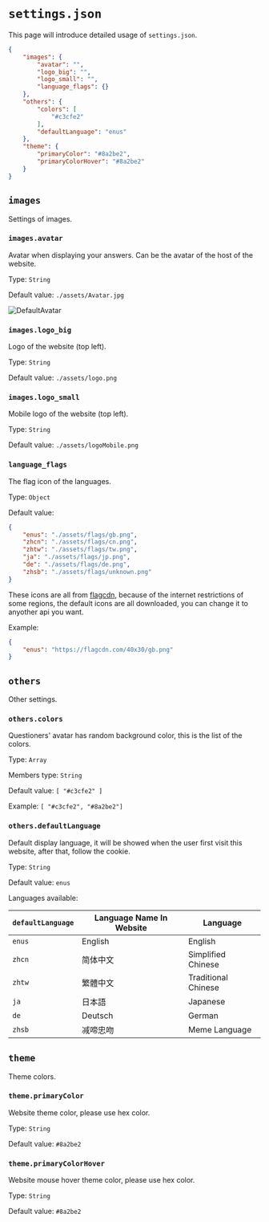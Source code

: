 # `settings.json`

This page will introduce detailed usage of `settings.json`.

```json filename="settings.json" copy
{
    "images": {
        "avatar": "",
        "logo_big": "",
        "logo_small": "",
        "language_flags": {}
    },
    "others": {
        "colors": [
            "#c3cfe2"
        ],
        "defaultLanguage": "enus"
    },
    "theme": {
        "primaryColor": "#8a2be2",
        "primaryColorHover": "#8a2be2"
    }
}
```

## `images`

Settings of images.

### `images.avatar`

Avatar when displaying your answers. Can be the avatar of the host of the website.

Type: `String`

Default value: `./assets/Avatar.jpg`

![DefaultAvatar](../images/Avatar.jpg)

### `images.logo_big`

Logo of the website (top left).

Type: `String`

Default value: `./assets/logo.png`

### `images.logo_small`

Mobile logo of the website (top left).

Type: `String`

Default value: `./assets/logoMobile.png`

### `language_flags`

The flag icon of the languages.

Type: `Object`

Default value: 

``` json
{
    "enus": "./assets/flags/gb.png",
    "zhcn": "./assets/flags/cn.png",
    "zhtw": "./assets/flags/tw.png",
    "ja": "./assets/flags/jp.png",
    "de": "./assets/flags/de.png",
    "zhsb": "./assets/flags/unknown.png"
}
```

These icons are all from [flagcdn](https://flagcdn.com/), because of the internet restrictions of some regions, the default icons are all downloaded, you can change it to anyother api you want.

Example: 

``` json
{
    "enus": "https://flagcdn.com/40x30/gb.png"
}
```

## `others`

Other settings.

### `others.colors`

Questioners' avatar has random background color, this is the list of the colors.

Type: `Array`

Members type: `String`

Default value: `[ "#c3cfe2" ]`

Example: `[ "#c3cfe2", "#8a2be2"]`

### `others.defaultLanguage`

Default display language, it will be showed when the user first visit this website, after that, follow the cookie.

Type: `String`

Default value: `enus`

Languages available:

| `defaultLanguage`           | Language Name In Website | Language              |
| --------------------------- | ------------------------ | --------------------- |
| `enus`                      | English                  | English               |
| `zhcn`                      | 简体中文                  | Simplified Chinese    |
| `zhtw`                      | 繁體中文                  | Traditional Chinese   |
| `ja`                        | 日本語                    | Japanese              |
| `de`                        | Deutsch                  | German                |
| `zhsb`                      | 减啼忠吻                  | Meme Language         |

## `theme`

Theme colors.

### `theme.primaryColor`

Website theme color, please use hex color.

Type: `String`

Default value: `#8a2be2`

### `theme.primaryColorHover`

Website mouse hover theme color, please use hex color.

Type: `String`

Default value: `#8a2be2`
